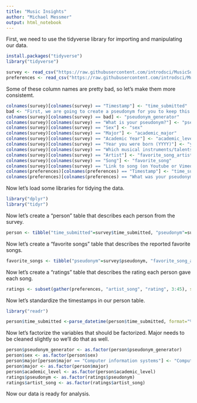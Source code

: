 ```yaml
---
title: "Music Insights"
author: "Michael Messmer"
output: html_notebook
---
```


First, we need to use the tidyverse library for importing and manipulating our data.

```r
install.packages("tidyverse")
library("tidyverse")

survey <- read_csv("https://raw.githubusercontent.com/introdsci/MusicSurvey/master/music-survey.csv")
preferences <- read_csv("https://raw.githubusercontent.com/introdsci/MusicSurvey/master/preferences-survey.csv")
```

Some of these column names are pretty bad, so let's make them more consistemt.

```r
colnames(survey)[colnames(survey) == "Timestamp"] <- "time_submitted"
bad <- "First, we are going to create a pseudonym for you to keep this survey anonymous (more or less). Which pseudonym generator would you prefer?"
colnames(survey)[colnames(survey) == bad] <- "pseudonym_generator"
colnames(survey)[colnames(survey) == "What is your pseudonym?"] <- "pseudonym"
colnames(survey)[colnames(survey) == "Sex"] <- "sex"
colnames(survey)[colnames(survey) == "Major"] <- "academic_major"
colnames(survey)[colnames(survey) == "Academic Year"] <- "academic_level"
colnames(survey)[colnames(survey) == "Year you were born (YYYY)"] <- "year_born"
colnames(survey)[colnames(survey) == "Which musical instruments/talents do you play? (Select all that apply)"] <- "instrument_list"
colnames(survey)[colnames(survey) == "Artist"] <- "favorite_song_artist"
colnames(survey)[colnames(survey) == "Song"] <- "favorite_song"
colnames(survey)[colnames(survey) == "Link to song (on Youtube or Vimeo)"] <- "favorite_song_link"
colnames(preferences)[colnames(preferences) == "Timestamp"] <- "time_submitted"
colnames(preferences)[colnames(preferences) == "What was your pseudonym?"] <- "pseudonym"
```

Now let's load some libraries for tidying the data.

```r
library("dplyr")
library("tidyr")
```

Now let's create a "person" table that describes each person from the survey.

```r
person <- tibble("time_submitted"=survey$time_submitted, "pseudonym"=survey$pseudonym, "pseudonym_generator"=survey$pseudonym_generator, "sex"=survey$sex, "major"=survey$academic_major, "academic_level"=survey$academic_level, "year_born"=survey$year_born, "favorite_song"=survey$favorite_song)
```

Now let's create a "favorite songs" table that describes the reported favorite songs.

```r
favorite_songs <- tibble("pseudonym"=survey$pseudonym, "favorite_song_artist"=survey$favorite_song_artist, "favorite_song"=survey$favorite_song, "favorite_song_link"=survey$favorite_song_link)
```

Now let's create a "ratings" table that describes the rating each person gave each song.

```r
ratings <- subset(gather(preferences, "artist_song", "rating", 3:45), select = -c(time_submitted))
```

Now let's standardize the timestamps in our person table.

```r
library("readr")
```

```r
person$time_submitted <-parse_datetime(person$time_submitted, format="%m/%d/%y %H:%M")
```

Now let's factorize the variables that should be factorized. Major needs to be cleaned slightly so we'll do that as well.

```r
person$pseudonym_generator <- as.factor(person$pseudonym_generator)
person$sex <- as.factor(person$sex)
person$major[person$major == "Computer information systems"] <- "Computer Information Systems"
person$major <- as.factor(person$major)
person$academic_level <- as.factor(person$academic_level)
ratings$pseudonym <- as.factor(ratings$pseudonym)
ratings$artist_song <- as.factor(ratings$artist_song)
```

Now our data is ready for analysis.